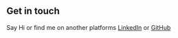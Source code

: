 ## Get in touch

Say Hi or find me on another platforms [LinkedIn](https://www.linkedin.com/in/patrasujitkumar/) or [GitHub](https://github.com/Sujit-dev?tab=repositories)
